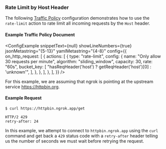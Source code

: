 
### Rate Limit by Host Header

The following [Traffic Policy](/docs/traffic-policy/)
configuration demonstrates how to use the `rate-limit` action to rate limit
all incoming requests by the `Host` header.

#### Example Traffic Policy Document

<ConfigExample
	snippetText={null}
	showLineNumbers={true}
	jsonMetastring="{5-13}"
	yamlMetastring="{4-8}"
	config={{
		on_http_request: [
			{
				actions: [
					{
						type: "rate-limit",
						config: {
							name: "Only allow 30 requests per minute",
							algorithm: "sliding_window",
							capacity: 30,
							rate: "60s",
							bucket_key: [
								"hasReqHeader('host') ? getReqHeader('host')[0] : 'unknown'",
							],
						},
					},
				],
			},
		],
	}}
/>

For this example, we are assuming that ngrok is pointing at the upstream service
https://httpbin.org.

#### Example Request

```shell
$ curl https://httpbin.ngrok.app/get
```

```http
HTTP/2 429
retry-after: 24
```

In this example, we attempt to connect to `httpbin.ngrok.app` using the `curl`
command and get back a `429` status code with a `retry-after` header telling us
the number of seconds we must wait before retrying the request.
